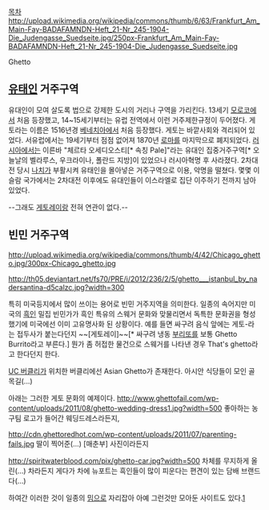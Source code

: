[[목차]]
http://upload.wikimedia.org/wikipedia/commons/thumb/6/63/Frankfurt_Am_Main-Fay-BADAFAMNDN-Heft_21-Nr_245-1904-Die_Judengasse_Suedseite.jpg/250px-Frankfurt_Am_Main-Fay-BADAFAMNDN-Heft_21-Nr_245-1904-Die_Judengasse_Suedseite.jpg

Ghetto

== [[유태인]] 거주구역 ==
유대인이 모여 살도록 법으로 강제한 도시의 거리나 구역을 가리킨다. 13세기 [[모로코]]에서 처음 등장했고, 14~15세기부터는 유럽 전역에서 이런 거주제한규정이 두어졌다. 게토라는 이름은 1516년경 [[베네치아]]에서 처음 등장했다. 게토는 바깥사회와 격리되어 있었다. 서유럽에서는 19세기부터 점점 없어져 1870년 [[로마]]를 마지막으로 폐지되었다. [[러시아]]에서는 이른바 "체르타 오세디오스티[* 속칭 Pale]"라는 유대인 집중거주구역[* 오늘날의 벨라루스, 우크라이나, 폴란드 지방]이 있었으나 러시아혁명 후 사라졌다. 2차대전 당시 [[나치]]가 부활시켜 유태인을 몰아넣은 거주구역으로 이용, 악명을 떨쳤다. 몇몇 이슬람 국가에서는 2차대전 이후에도 유대인들이 이스라엘로 집단 이주하기 전까지 남아 있었다.


--그래도 [[게토레이]]랑 전혀 연관이 없다.--
== 빈민 거주구역 ==
http://upload.wikimedia.org/wikipedia/commons/thumb/4/42/Chicago_ghetto.jpg/300px-Chicago_ghetto.jpg

http://th05.deviantart.net/fs70/PRE/i/2012/236/2/5/ghetto___istanbul_by_nadersantina-d5calzc.jpg?width=300

특히 미국등지에서 많이 쓰이는 용어로 빈민 거주지역을 의미한다. 일종의 속어지만 미국의 [[흑인]] 밀집 빈민가가 흑인 특유의 스웨거 문화와 맞물리면서 독특한 문화권을 형성했기에 미국에선 이미 고유명사화 된 상황이다. 예를 들면 싸구려 음식 앞에는 게토-라는 접두사가 붙는다던지 ~~[게토레이]~~[* 싸구려 냉동 [[부리또]]를 보통 Ghetto Burrito라고 부른다.] 뭔가 좀 허접한 물건으로 스웨거를 나타낸 경우 That's ghetto라고 한다던지 한다.

[[UC 버클리]]가 위치한 버클리에선 Asian Ghetto가 존재한다. 아시안 식당들이 모인 골목길(...)

아래는 그러한 게토 문화의 예제이다.
http://www.ghettofail.com/wp-content/uploads/2011/08/ghetto-wedding-dress1.jpg?width=500
좋아하는 농구팀 로고가 들어간 웨딩드레스라든지,

http://cdn.ghettoredhot.com/wp-content/uploads/2011/07/parenting-fails.jpg
딸이 찍어준(...) [매춘부] 사진이라든지

http://spiritwaterblood.com/pix/ghetto-car.jpg?width=500
차체를 무지하게 올린(...) 차라든지 게다가 차에 뉴포트는 흑인들이 많이 피운다는 편견이 있는 담배 브랜드다(...)

하여간 이러한 것이 일종의 [[밈]]으로 자리잡아 아예 그런것만 모아둔 사이트도 있다.[http://www.ghettofail.com/]
